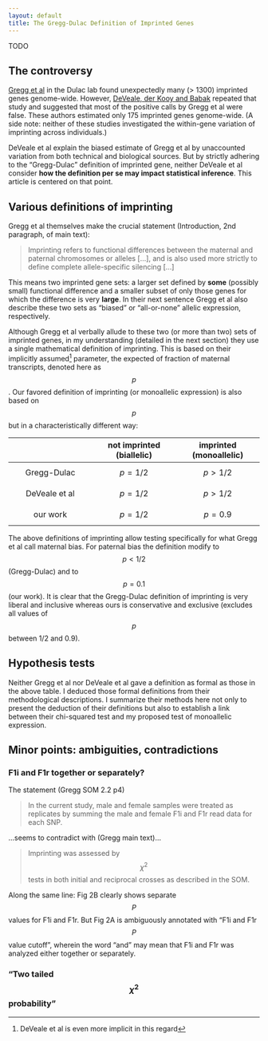 ```yaml
---
layout: default
title: The Gregg-Dulac Definition of Imprinted Genes
---
```


TODO

## The controversy

[Gregg et al][gregg] in the Dulac lab found unexpectedly many (> 1300) imprinted genes genome-wide.  However, [DeVeale, der Kooy and Babak][deveale] repeated that study and suggested that most of the positive calls by Gregg et al were false.  These authors estimated only 175 imprinted genes genome-wide.  (A side note: neither of these studies investigated the within-gene variation of imprinting across individuals.)

DeVeale et al explain the biased estimate of Gregg et al by unaccounted variation from both technical and biological sources.  But by strictly adhering to the "Gregg-Dulac" definition of imprinted gene, neither DeVeale et al consider **how the definition per se may impact statistical inference**.  This article is centered on that point. 


## Various definitions of imprinting

Gregg et al themselves make the crucial statement (Introduction, 2nd paragraph, of main text):

> Imprinting refers to functional differences between the maternal and paternal chromosomes or alleles [...], and is also used more strictly to define complete allele-specific silencing [...]

This means two imprinted gene sets: a larger set defined by **some** (possibly small) functional difference and a smaller subset of only those genes for which the difference is very **large**.  In their next sentence Gregg et al also describe these two sets as "biased" or "all-or-none" allelic expression, respectively.

Although Gregg et al verbally allude to these two (or more than two) sets of imprinted genes, in my understanding (detailed in the next section) they use a single mathematical definition of imprinting.  This is based on their implicitly assumed[^1] parameter, the expected of fraction of maternal transcripts, denoted here as $$p$$.  Our favored definition of imprinting (or monoallelic expression) is also based on $$p$$ but in a characteristically different way:

|                             | not imprinted (biallelic)   |  imprinted (monoallelic)    |
|:---------------------------:|:---------------------------:|:---------------------------:|
|    Gregg-Dulac              |     $$p=1/2$$               |        $$p>1/2$$            |
|    DeVeale et al            |     $$p=1/2$$               |        $$p>1/2$$            |
|    our work                 |     $$p=1/2$$               |        $$p=0.9$$            |

The above definitions of imprinting allow testing specifically for what Gregg et al call maternal bias.  For paternal bias the definition modify to $$p<1/2$$ (Gregg-Dulac) and to $$p=0.1$$ (our work).  It is clear that the Gregg-Dulac definition of imprinting is very liberal and inclusive whereas ours is conservative and exclusive (excludes all values of $$p$$ between 1/2 and 0.9).


## Hypothesis tests

Neither Gregg et al nor DeVeale et al gave a definition as formal as those in the above table.  I deduced those formal definitions from their methodological descriptions.  I summarize their methods here not only to present the deduction of their definitions but also to establish a link between their chi-squared test and my proposed test of monoallelic expression.

## Minor points: ambiguities, contradictions

###  F1i and F1r together or separately?

The statement (Gregg SOM 2.2 p4)

> In the current study,
male and female samples were treated as replicates by summing the male and
female F1i and F1r read data for each SNP.

...seems to contradict with (Gregg main text)...

> Imprinting was assessed by $$\chi^2$$ tests in both initial and reciprocal crosses as described in the SOM.

Along the same line: Fig 2B clearly shows separate $$P$$ values for F1i and F1r.  But Fig 2A is ambiguously annotated with "F1i and F1r $$P$$ value cutoff", wherein the word "and" may mean that F1i and F1r was analyzed either together or separately.


### "Two tailed $$\chi^2$$ probability"

[gregg]: http://www.ncbi.nlm.nih.gov/pmc/articles/PMC3005244/#SD13
[deveale]: http://journals.plos.org/plosgenetics/article?id=10.1371/journal.pgen.1002600
[^1]: DeVeale et al is even more implicit in this regard
